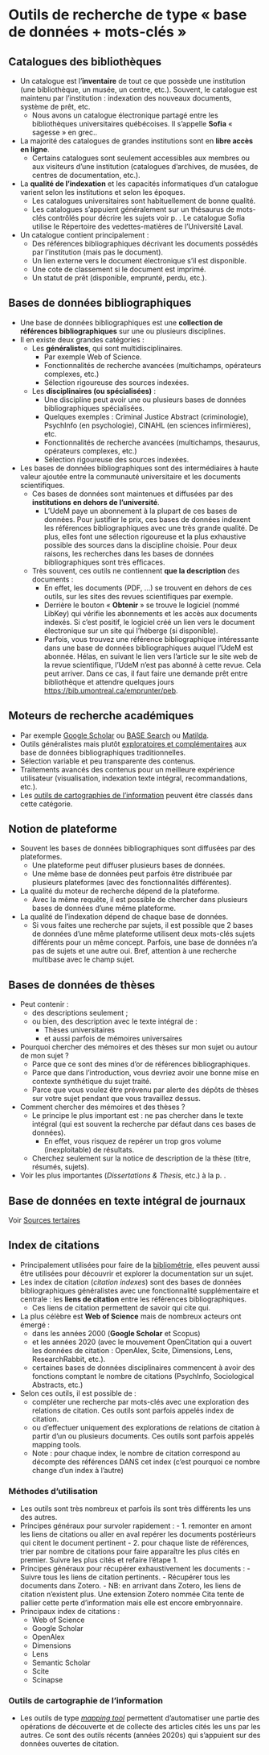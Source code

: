 # Outils de recherche de type « base de données + mots-clés » {#sec-recherchebdd}

## Catalogues des bibliothèques

-   Un catalogue est l'**inventaire** de tout ce que possède une institution (une bibliothèque, un musée, un centre, etc.). Souvent, le catalogue est maintenu par l'institution : indexation des nouveaux documents, système de prêt, etc.
    -   Nous avons un catalogue électronique partagé entre les bibliothèques universitaires québécoises. Il s'appelle **Sofia** « sagesse » en grec..
-   La majorité des catalogues de grandes institutions sont en **libre accès en ligne**.
    -   Certains catalogues sont seulement accessibles aux membres ou aux visiteurs d'une institution (catalogues d'archives, de musées, de centres de documentation, etc.).
-   La **qualité de l'indexation** et les capacités informatiques d'un catalogue varient selon les institutions et selon les époques.
    -   Les catalogues universitaires sont habituellement de bonne qualité.
    -   Les catalogues s'appuient généralement sur un thésaurus de mots-clés contrôlés pour décrire les sujets voir p. . Le catalogue Sofia utilise le Répertoire des vedettes-matières de l'Université Laval.
-   Un catalogue contient principalement :
    -   Des références bibliographiques décrivant les documents possédés par l'institution (mais pas le document).
    -   Un lien externe vers le document électronique s'il est disponible.
    -   Une cote de classement si le document est imprimé.
    -   Un statut de prêt (disponible, emprunté, perdu, etc.).

## Bases de données bibliographiques

-   Une base de données bibliographiques est une **collection de références bibliographiques** sur une ou plusieurs disciplines.
-   Il en existe deux grandes catégories :
    -   Les **généralistes**, qui sont multidisciplinaires.
        -   Par exemple Web of Science.
        -   Fonctionnalités de recherche avancées (multichamps, opérateurs complexes, etc.)
        -   Sélection rigoureuse des sources indexées.
    -   Les **disciplinaires (ou spécialisées)** :
        -   Une discipline peut avoir une ou plusieurs bases de données bibliographiques spécialisées.
        -   Quelques exemples : Criminal Justice Abstract (criminologie), PsychInfo (en psychologie), CINAHL (en sciences infirmières), etc.
        -   Fonctionnalités de recherche avancées (multichamps, thesaurus, opérateurs complexes, etc.)
        -   Sélection rigoureuse des sources indexées.
-   Les bases de données bibliographiques sont des intermédiaires à haute valeur ajoutée entre la communauté universitaire et les documents scientifiques.
    -   Ces bases de données sont maintenues et diffusées par des **institutions** **en dehors de l'université**.
        -   L'UdeM paye un abonnement à la plupart de ces bases de données. Pour justifier le prix, ces bases de données indexent les références bibliographiques avec une très grande qualité. De plus, elles font une sélection rigoureuse et la plus exhaustive possible des sources dans la discipline choisie. Pour deux raisons, les recherches dans les bases de données bibliographiques sont très efficaces.
    -   Très souvent, ces outils ne contiennent **que la description** des documents :
        -   En effet, les documents (PDF, ...) se trouvent en dehors de ces outils, sur les sites des revues scientifiques par exemple.
        -   Derrière le bouton « **Obtenir** » se trouve le logiciel (nommé LibKey) qui vérifie les abonnements et les accès aux documents indexés. Si c'est positif, le logiciel créé un lien vers le document électronique sur un site qui l'héberge (si disponible).
        -   Parfois, vous trouvez une référence bibliographique intéressante dans une base de données bibliographiques auquel l'UdeM est abonnée. Hélas, en suivant le lien vers l'article sur le site web de la revue scientifique, l'UdeM n'est pas abonné à cette revue. Cela peut arriver. Dans ce cas, il faut faire une demande prêt entre bibliothèque et attendre quelques jours <https://bib.umontreal.ca/emprunter/peb>.

## Moteurs de recherche académiques

-   Par exemple [Google Scholar](https://scholar.google.com/) ou [BASE Search](https://www.base-search.net/) ou [Matilda](https://matilda.science/).
-   Outils généralistes mais plutôt [exploratoires et complémentaires](https://doi.org/10.18167/coopist/0068) aux base de données bibliographiques traditionnelles.
-   Sélection variable et peu transparente des contenus.
-   Traitements avancés des contenus pour un meilleure expérience utilisateur (visualisation, indexation texte intégral, recommandations, etc.).
-   Les [outils de cartographies de l'information](#sec-cartographieinformation) peuvent être classés dans cette catégorie.

## Notion de plateforme

-   Souvent les bases de données bibliographiques sont diffusées par des plateformes.
    -   Une plateforme peut diffuser plusieurs bases de données.
    -   Une même base de données peut parfois être distribuée par plusieurs plateformes (avec des fonctionnalités différentes).
-   La qualité du moteur de recherche dépend de la plateforme.
    -   Avec la même requête, il est possible de chercher dans plusieurs bases de données d'une même plateforme.
-   La qualité de l'indexation dépend de chaque base de données.
    -   Si vous faites une recherche par sujets, il est possible que 2 bases de données d'une même plateforme utilisent deux mots-clés sujets différents pour un même concept. Parfois, une base de données n'a pas de sujets et une autre oui. Bref, attention à une recherche multibase avec le champ sujet.

## Bases de données de thèses

-   Peut contenir :
    -   des descriptions seulement ;
    -   ou bien, des description avec le texte intégral de :
        -   Thèses universitaires
        -   et aussi parfois de mémoires universaires
-   Pourquoi chercher des mémoires et des thèses sur mon sujet ou autour de mon sujet ?
    -   Parce que ce sont des mines d'or de références bibliographiques.
    -   Parce que dans l'introduction, vous devriez avoir une bonne mise en contexte synthétique du sujet traité.
    -   Parce que vous voulez être prévenu par alerte des dépôts de thèses sur votre sujet pendant que vous travaillez dessus.
-   Comment chercher des mémoires et des thèses ?
    -   Le principe le plus important est : ne pas chercher dans le texte intégral (qui est souvent la recherche par défaut dans ces bases de données).
        -   En effet, vous risquez de repérer un trop gros volume (inexploitable) de résultats.
    -   Cherchez seulement sur la notice de description de la thèse (titre, résumés, sujets).
-   Voir les plus importantes (*Dissertations & Thesis*, etc.) à la p. .

## Base de données en texte intégral de journaux

Voir [Sources tertaires](#sec-sourcestertiaires)

## Index de citations

-   Principalement utilisées pour faire de la [bibliométrie](#sec-bibliometrie), elles peuvent aussi être utilisées pour découvrir et explorer la documentation sur un sujet.
-   Les index de citation (*citation indexes*) sont des bases de données bibliographiques généralistes avec une fonctionnalité supplémentaire et centrale : les **liens de citation** entre les références bibliographiques.
    -   Ces liens de citation permettent de savoir qui cite qui.
-   La plus célèbre est **Web of Science** mais de nombreux acteurs ont émergé :
    -   dans les années 2000 (**Google Scholar** et Scopus)
    -   et les années 2020 (avec le mouvement OpenCitation qui a ouvert les données de citation : OpenAlex, Scite, Dimensions, Lens, ResearchRabbit, etc.).
    -   certaines bases de données disciplinaires commencent à avoir des fonctions comptant le nombre de citations (PsychInfo, Sociological Abstracts, etc.)
-   Selon ces outils, il est possible de :
    -   compléter une recherche par mots-clés avec une exploration des relations de citation. Ces outils sont parfois appelés index de citation.
    -   ou d'effectuer uniquement des explorations de relations de citation à partir d'un ou plusieurs documents. Ces outils sont parfois appelés mapping tools.
    -   Note : pour chaque index, le nombre de citation correspond au décompte des références DANS cet index (c'est pourquoi ce nombre change d'un index à l'autre)

### Méthodes d'utilisation

-   Les outils sont très nombreux et parfois ils sont très différents les uns des autres.
-   Principes généraux pour survoler rapidement : - 1. remonter en amont les liens de citations ou aller en aval repérer les documents postérieurs qui citent le document pertinent - 2. pour chaque liste de références, trier par nombre de citations pour faire apparaître les plus cités en premier. Suivre les plus cités et refaire l'étape 1.
-   Principes généraux pour récupérer exhaustivement les documents : - Suivre tous les liens de citation pertinents. - Récupérer tous les documents dans Zotero. - NB: en arrivant dans Zotero, les liens de citation n'existent plus. Une extension Zotero nommée Cita tente de pallier cette perte d'information mais elle est encore embryonnaire.
-   Principaux index de citations :
    -   Web of Science
    -   Google Scholar
    -   OpenAlex
    -   Dimensions
    -   Lens
    -   Semantic Scholar
    -   Scite
    -   Scinapse

### Outils de cartographie de l'information

-   Les outils de type [*mapping tool*](#sec-cartographieinformation) permettent d'automatiser une partie des opérations de découverte et de collecte des articles cités les uns par les autres. Ce sont des outils récents (années 2020s) qui s'appuient sur des données ouvertes de citation.

